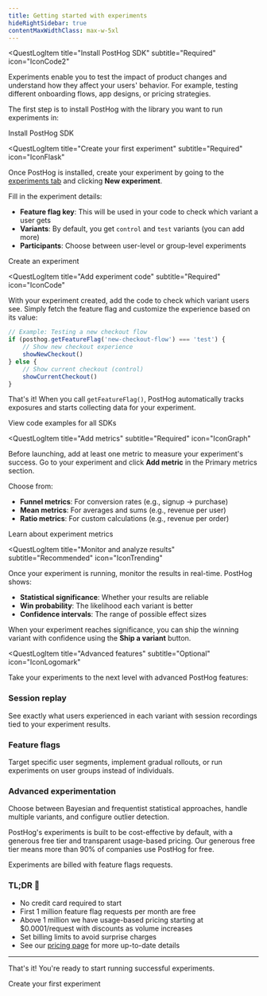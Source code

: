 ```yaml
---
title: Getting started with experiments
hideRightSidebar: true
contentMaxWidthClass: max-w-5xl
---
```



<QuestLog firstSpeechBubble="Let's get started!" lastSpeechBubble="Time to start experimenting!">

<QuestLogItem 
    title="Install PostHog SDK"
    subtitle="Required"
    icon="IconCode2"
>

Experiments enable you to test the impact of product changes and understand how they affect your users' behavior. For example, testing different onboarding flows, app designs, or pricing strategies.

The first step is to install PostHog with the library you want to run experiments in:

<ExperimentInstallationPlatforms />

<OSButton variant="primary" asLink to="/docs/experiments/installation">
  Install PostHog SDK
</OSButton>

</QuestLogItem>

<QuestLogItem 
  title="Create your first experiment"
  subtitle="Required"
  icon="IconFlask"
>

Once PostHog is installed, create your experiment by going to the [experiments tab](https://app.posthog.com/experiments) and clicking **New experiment**.

<ProductScreenshot
    imageLight="https://res.cloudinary.com/dmukukwp6/image/upload/v1716976005/posthog.com/contents/Screenshot_2024-05-29_at_10.46.15_AM.png"
    imageDark="https://res.cloudinary.com/dmukukwp6/image/upload/v1716976005/posthog.com/contents/Screenshot_2024-05-29_at_10.46.03_AM.png"
    alt="How to create an experiment in PostHog" 
    classes="rounded"
/>

Fill in the experiment details:
- **Feature flag key**: This will be used in your code to check which variant a user gets
- **Variants**: By default, you get `control` and `test` variants (you can add more)
- **Participants**: Choose between user-level or group-level experiments

<OSButton variant="primary" asLink to="/docs/experiments/creating-an-experiment">
  Create an experiment
</OSButton>

</QuestLogItem>

<QuestLogItem 
  title="Add experiment code"
  subtitle="Required"
  icon="IconCode"
>

With your experiment created, add the code to check which variant users see. Simply fetch the feature flag and customize the experience based on its value:

```js
// Example: Testing a new checkout flow
if (posthog.getFeatureFlag('new-checkout-flow') === 'test') {
    // Show new checkout experience
    showNewCheckout()
} else {
    // Show current checkout (control)
    showCurrentCheckout()
}
```

That's it! When you call `getFeatureFlag()`, PostHog automatically tracks exposures and starts collecting data for your experiment.

<OSButton variant="primary" asLink to="/docs/experiments/adding-experiment-code">
  View code examples for all SDKs
</OSButton>

</QuestLogItem>

<QuestLogItem 
  title="Add metrics"
  subtitle="Required"
  icon="IconGraph"
>

Before launching, add at least one metric to measure your experiment's success. Go to your experiment and click **Add metric** in the Primary metrics section.

Choose from:
- **Funnel metrics**: For conversion rates (e.g., signup → purchase)
- **Mean metrics**: For averages and sums (e.g., revenue per user)  
- **Ratio metrics**: For custom calculations (e.g., revenue per order)

<ProductScreenshot
    imageLight="https://res.cloudinary.com/dmukukwp6/image/upload/Clean_Shot_2025_01_14_at_10_17_53_2x_928092c2ee.png"
    imageDark="https://res.cloudinary.com/dmukukwp6/image/upload/Clean_Shot_2025_01_14_at_10_17_22_2x_e0b179b143.png"
    alt="Primary metrics in PostHog experiments"
    classes="rounded"
/>

<OSButton variant="primary" asLink to="/docs/experiments/metrics">
  Learn about experiment metrics
</OSButton>

</QuestLogItem>

<QuestLogItem 
  title="Monitor and analyze results"
  subtitle="Recommended"
  icon="IconTrending"
>

Once your experiment is running, monitor the results in real-time. PostHog shows:

- **Statistical significance**: Whether your results are reliable
- **Win probability**: The likelihood each variant is better
- **Confidence intervals**: The range of possible effect sizes

<ProductScreenshot
  imageLight="https://res.cloudinary.com/dmukukwp6/image/upload/Clean_Shot_2025_01_22_at_10_05_11_2f5017a50c.png"
  imageDark="https://res.cloudinary.com/dmukukwp6/image/upload/Clean_Shot_2025_01_22_at_10_05_31_0e81dd9c8e.png"
  alt="Viewing experiment results"
  classes="rounded"
/>

When your experiment reaches significance, you can ship the winning variant with confidence using the **Ship a variant** button.

</QuestLogItem>

<QuestLogItem 
  title="Advanced features"
  subtitle="Optional"
  icon="IconLogomark"
>

Take your experiments to the next level with advanced PostHog features:

### <IconRewindPlay className="text-yellow w-7 -mt-1 inline-block"/> Session replay  
See exactly what users experienced in each variant with session recordings tied to your experiment results.

### <IconToggle className="text-seagreen w-7 -mt-1 inline-block"/> Feature flags
Target specific user segments, implement gradual rollouts, or run experiments on user groups instead of individuals.

### <IconFlask className="text-red w-7 -mt-1 inline-block"/> Advanced experimentation
Choose between Bayesian and frequentist statistical approaches, handle multiple variants, and configure outlier detection.

</QuestLogItem>

<QuestLogItem 
  title="Use for free"
  subtitle="Free 1M requests/mo"
  icon="IconPiggyBank">

  PostHog's experiments is built to be cost-effective by default, with a generous free tier and transparent usage-based pricing. Our generous free tier means more than 90% of companies use PostHog for free. 

  Experiments are billed with feature flags requests.  

  ### TL;DR 💸 

  - No credit card required to start
  - First 1 million feature flag requests per month are free
  - Above 1 million we have usage-based pricing starting at $0.0001/request with discounts as volume increases
  - Set billing limits to avoid surprise charges
  - See our [pricing page](/experiments#pricing) for more up-to-date details


---

That's it! You're ready to start running successful experiments.

<OSButton variant="primary" asLink to="/docs/experiments/installation">
  Create your first experiment
</OSButton>

</QuestLogItem>

</QuestLog>